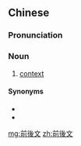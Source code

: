 {{also|前后文}}
==Chinese==
{{zh-forms|s=前后文}}

===Pronunciation===
{{zh-pron
|m=qiánhòuwén
|cat=n
}}

===Noun===
{{zh-noun}}

# {{lb|zh|linguistics}} [[context]]

====Synonyms====
* {{zh-l|上下文}}
* {{zh-l|語境}}

[[mg:前後文]]
[[zh:前後文]]
